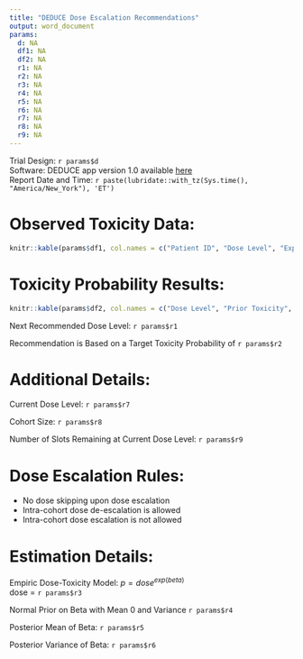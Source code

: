 ```yaml
---
title: "DEDUCE Dose Escalation Recommendations"
output: word_document
params:
  d: NA
  df1: NA
  df2: NA
  r1: NA
  r2: NA
  r3: NA
  r4: NA
  r5: NA
  r6: NA
  r7: NA
  r8: NA
  r9: NA
---
```


Trial Design: `r params$d`\
Software: DEDUCE app version 1.0 available [here](https://bengarski.shinyapps.io/DEDUCE/)\
Report Date and Time: `r paste(lubridate::with_tz(Sys.time(), "America/New_York"), 'ET')`\

# Observed Toxicity Data:

```r
knitr::kable(params$df1, col.names = c("Patient ID", "Dose Level", "Experienced a DLT", "Included in Model"))
```


# Toxicity Probability Results:
```r
knitr::kable(params$df2, col.names = c("Dose Level", "Prior Toxicity", "n", "Total Experiencing a DLT", "Probability Toxicity", "Lower", "Upper"), caption = "(90 Percent Probability Interval)")
```

Next Recommended Dose Level: `r params$r1`

Recommendation is Based on a Target Toxicity Probability of `r params$r2`

# Additional Details:

Current Dose Level: `r params$r7`

Cohort Size: `r params$r8`

Number of Slots Remaining at Current Dose Level: `r params$r9`

# Dose Escalation Rules:

* No dose skipping upon dose escalation
* Intra-cohort dose de-escalation is allowed
* Intra-cohort dose escalation is not allowed

# Estimation Details:

Empiric Dose-Toxicity Model: $p = dose^{exp(beta)}$\
dose = `r params$r3`

Normal Prior on Beta with Mean 0 and Variance `r params$r4`

Posterior Mean of Beta: `r params$r5`

Posterior Variance of Beta: `r params$r6`
